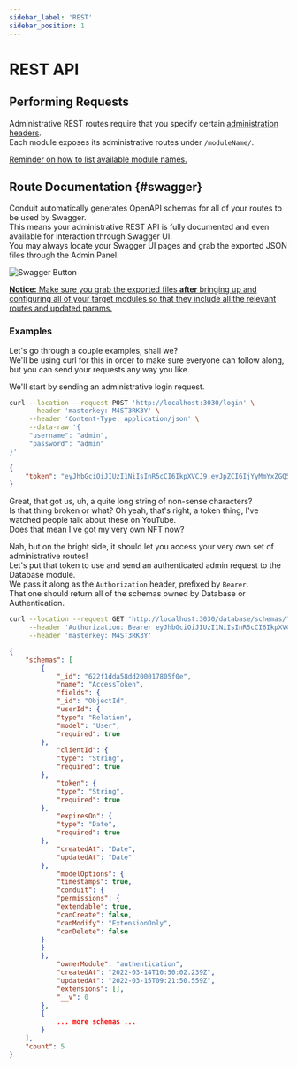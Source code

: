 ```yaml
---
sidebar_label: 'REST'
sidebar_position: 1
---
```


# REST API

## Performing Requests

Administrative REST routes require that you specify certain [administration headers](./#headers).<br />
Each module exposes its administrative routes under `/moduleName/`.

[//]: # (TODO: What about non-configurable module names?)
[Reminder on how to list available module names.](../config#listing-available-modules)

## Route Documentation {#swagger}

Conduit automatically generates OpenAPI schemas for all of your routes to be used by Swagger.<br />
This means your administrative REST API is fully documented and even available for interaction through Swagger UI.<br />
You may always locate your Swagger UI pages and grab the exported JSON files through the Admin Panel.

<div style={{textAlign: 'center'}}>

![Swagger Button](/v0.14/overview/home_topright_buttons.png)

</div>

<ins><strong>Notice:</strong> Make sure you grab the exported files <strong>after</strong> bringing up and configuring
all of your target modules so that they include all the relevant routes and updated params.</ins>

### Examples

Let's go through a couple examples, shall we?<br />
We'll be using curl for this in order to make sure everyone can follow along, but you can send your requests any way you like.

We'll start by sending an administrative login request.

``` bash title="Admin Login"
curl --location --request POST 'http://localhost:3030/login' \
     --header 'masterkey: M4ST3RK3Y' \
     --header 'Content-Type: application/json' \
     --data-raw '{
     "username": "admin",
     "password": "admin"
}'
```
```json title="Response"
{
    "token": "eyJhbGciOiJIUzI1NiIsInR5cCI6IkpXVCJ9.eyJpZCI6IjYyMmYxZGQ5NThkZDIwMDAxNzgwNWVmYyIsImlhdCI6MTY0NzM0MjMwMiwiZXhwIjoxNjQ3NDE0MzAyfQ.trHYfxt9Wf6ohgi5PWez-dZEDaQSBBR6wu2PINveQmI"
}
```

Great, that got us, uh, a quite long string of non-sense characters?<br />
Is that thing broken or what? Oh yeah, that's right, a token thing, I've watched people talk about these on YouTube.<br />
Does that mean I've got my very own NFT now?

Nah, but on the bright side, it should let you access your very own set of administrative routes!<br />
Let's put that token to use and send an authenticated admin request to the Database module.<br />
We pass it along as the `Authorization` header, prefixed by `Bearer`.<br />
That one should return all of the schemas owned by Database or Authentication.

``` bash title="Retrieving Database Schemas"
curl --location --request GET 'http://localhost:3030/database/schemas/?enabled=true&owner=database,authentication' \
     --header 'Authorization: Bearer eyJhbGciOiJIUzI1NiIsInR5cCI6IkpXVCJ9.eyJpZCI6IjYyMmYxZGQ5NThkZDIwMDAxNzgwNWVmYyIsImlhdCI6MTY0NzM0MjMwMiwiZXhwIjoxNjQ3NDE0MzAyfQ.trHYfxt9Wf6ohgi5PWez-dZEDaQSBBR6wu2PINveQmI' \
     --header 'masterkey: M4ST3RK3Y'
```
```json title="Response"
{
    "schemas": [
        {
            "_id": "622f1dda58dd200017805f0e",
            "name": "AccessToken",
            "fields": {
            "_id": "ObjectId",
            "userId": {
            "type": "Relation",
            "model": "User",
            "required": true
        },
            "clientId": {
            "type": "String",
            "required": true
        },
            "token": {
            "type": "String",
            "required": true
        },
            "expiresOn": {
            "type": "Date",
            "required": true
        },
            "createdAt": "Date",
            "updatedAt": "Date"
        },
            "modelOptions": {
            "timestamps": true,
            "conduit": {
            "permissions": {
            "extendable": true,
            "canCreate": false,
            "canModify": "ExtensionOnly",
            "canDelete": false
        }
        }
        },
            "ownerModule": "authentication",
            "createdAt": "2022-03-14T10:50:02.239Z",
            "updatedAt": "2022-03-15T09:21:50.559Z",
            "extensions": [],
            "__v": 0
        },
        {
            ... more schemas ...
        }
    ],
    "count": 5
}
```
